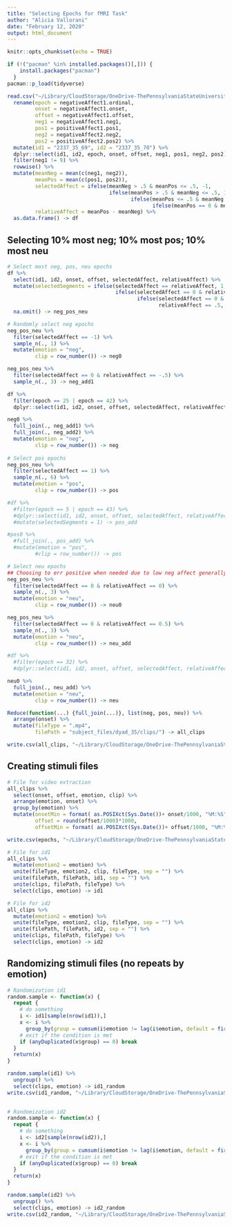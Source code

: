 ```yaml
---
title: "Selecting Epochs for fMRI Task"
author: "Alicia Vallorani"
date: "February 12, 2020"
output: html_document
---
```


```r
knitr::opts_chunk$set(echo = TRUE)

if (!("pacman" %in% installed.packages()[,])) {
    install.packages("pacman")
  }
pacman::p_load(tidyverse)
```


```r

read.csv("~/Library/CloudStorage/OneDrive-ThePennsylvaniaStateUniversity/Research Projects/F31/BFFs/data_processing/stimuli_creation/tpv_35/coding/dyad_35_behavior.csv", stringsAsFactors = FALSE) %>%
  rename(epoch = negativeAffect1.ordinal,
         onset = negativeAffect1.onset,
         offset = negativeAffect1.offset,
         neg1 = negativeAffect1.neg1,
         pos1 = positiveAffect1.pos1,
         neg2 = negativeAffect2.neg2,
         pos2 = positiveAffect2.pos2) %>%
  mutate(id1 = "2337_35_69", id2 = "2337_35_70") %>%
  dplyr::select(id1, id2, epoch, onset, offset, neg1, pos1, neg2, pos2) %>% 
  filter(neg1 != 9) %>%
  rowwise() %>% 
  mutate(meanNeg = mean(c(neg1, neg2)),
         meanPos = mean(c(pos1, pos2)),
         selectedAffect = ifelse(meanNeg > .5 & meanPos <= .5, -1,
                                 ifelse(meanPos > .5 & meanNeg <= .5, 1,
                                        ifelse(meanPos <= .5 & meanNeg == 0, 0,
                                               ifelse(meanPos == 0 & meanNeg <= .5, 0, NA)))),
         relativeAffect = meanPos - meanNeg) %>%
  as.data.frame() -> df
```


## Selecting 10% most neg; 10% most pos; 10% most neu
```r
# Select most neg, pos, neu epochs
df %>%
  select(id1, id2, onset, offset, selectedAffect, relativeAffect) %>%
  mutate(selectedSegments = ifelse(selectedAffect == relativeAffect, 1,
                                   ifelse(selectedAffect == 0 & relativeAffect == -.5, 1,
                                          ifelse(selectedAffect == 0 & 
                                                 relativeAffect == .5, 1, NA)))) %>%
  na.omit() -> neg_pos_neu

# Randomly select neg epochs
neg_pos_neu %>%
  filter(selectedAffect == -1) %>%
  sample_n(., 1) %>%
  mutate(emotion = "neg",
         clip = row_number()) -> neg0

neg_pos_neu %>%
  filter(selectedAffect == 0 & relativeAffect == -.5) %>%
  sample_n(., 3) -> neg_add1

df %>%
  filter(epoch == 25 | epoch == 42) %>%
  dplyr::select(id1, id2, onset, offset, selectedAffect, relativeAffect) -> neg_add2

neg0 %>%
  full_join(., neg_add1) %>%
  full_join(., neg_add2) %>%
  mutate(emotion = "neg",
         clip = row_number()) -> neg
  
# Select pos epochs
neg_pos_neu %>%
  filter(selectedAffect == 1) %>%
  sample_n(., 6) %>%
  mutate(emotion = "pos",
         clip = row_number()) -> pos

#df %>%
  #filter(epoch == 5 | epoch == 43) %>%
  #dplyr::select(id1, id2, onset, offset, selectedAffect, relativeAffect) %>%
  #mutate(selectedSegments = 1) -> pos_add

#pos0 %>%
  #full_join(., pos_add) %>%
  #mutate(emotion = "pos",
         #clip = row_number()) -> pos

# Select neu epochs
## Choosing to err positive when needed due to low neg affect generally 
neg_pos_neu %>%
  filter(selectedAffect == 0 & relativeAffect == 0) %>% 
  sample_n(., 3) %>%
  mutate(emotion = "neu",
         clip = row_number()) -> neu0

neg_pos_neu %>%
  filter(selectedAffect == 0 & relativeAffect == 0.5) %>% 
  sample_n(., 3) %>%
  mutate(emotion = "neu",
         clip = row_number()) -> neu_add

#df %>%
  #filter(epoch == 32) %>%
  #dplyr::select(id1, id2, onset, offset, selectedAffect, relativeAffect) -> neu_add

neu0 %>%
  full_join(., neu_add) %>%
  mutate(emotion = "neu",
         clip = row_number()) -> neu

Reduce(function(...) {full_join(...)}, list(neg, pos, neu)) %>%
  arrange(onset) %>%
  mutate(fileType = ".mp4",
         filePath = "subject_files/dyad_35/clips/") -> all_clips

write.csv(all_clips, "~/Library/CloudStorage/OneDrive-ThePennsylvaniaStateUniversity/Research Projects/F31/BFFs/data_processing/stimuli_creation/tpv_35/coding/dyad_35_selectedAffect.csv")
```


## Creating stimuli files
```r
# File for video extraction
all_clips %>%
  select(onset, offset, emotion, clip) %>%
  arrange(emotion, onset) %>%
  group_by(emotion) %>%
  mutate(onsetMin = format( as.POSIXct(Sys.Date())+ onset/1000, "%M:%S"),
         offset = round(offset/1000)*1000,
         offsetMin = format( as.POSIXct(Sys.Date())+ offset/1000, "%M:%S")) -> epochs

write.csv(epochs, "~/Library/CloudStorage/OneDrive-ThePennsylvaniaStateUniversity/Research Projects/F31/BFFs/data_processing/stimuli_creation/tpv_35/coding/dyad_35_epochs.csv")

# File for id1
all_clips %>%
  mutate(emotion2 = emotion) %>%
  unite(fileType, emotion2, clip, fileType, sep = "") %>%
  unite(filePath, filePath, id1, sep = "") %>% 
  unite(clips, filePath, fileType) %>%
  select(clips, emotion) -> id1

# File for id2
all_clips %>%
  mutate(emotion2 = emotion) %>%
  unite(fileType, emotion2, clip, fileType, sep = "") %>%
  unite(filePath, filePath, id2, sep = "") %>% 
  unite(clips, filePath, fileType) %>%
  select(clips, emotion) -> id2
```


## Randomizing stimuli files (no repeats by emotion)
```r
# Randomization id1
random.sample <- function(x) {
  repeat {
    # do something
    i <- id1[sample(nrow(id1)),]
    x <- i %>% 
      group_by(group = cumsum(i$emotion != lag(i$emotion, default = first(i$emotion))))
    # exit if the condition is met
    if (anyDuplicated(x$group) == 0) break
  }
  return(x)
}

random.sample(id1) %>%
  ungroup() %>%
  select(clips, emotion) -> id1_random
write.csv(id1_random, "~/Library/CloudStorage/OneDrive-ThePennsylvaniaStateUniversity/Research Projects/F31/BFFs/data_processing/stimuli_creation/tpv_35/69_epochs.csv", row.names = FALSE)
  

# Randomization id2
random.sample <- function(x) {
  repeat {
    # do something
    i <- id2[sample(nrow(id2)),]
    x <- i %>% 
      group_by(group = cumsum(i$emotion != lag(i$emotion, default = first(i$emotion))))
    # exit if the condition is met
    if (anyDuplicated(x$group) == 0) break
  }
  return(x)
}

random.sample(id2) %>%
  ungroup() %>%
  select(clips, emotion) -> id2_random
write.csv(id2_random, "~/Library/CloudStorage/OneDrive-ThePennsylvaniaStateUniversity/Research Projects/F31/BFFs/data_processing/stimuli_creation/tpv_35/70_epochs.csv", row.names = FALSE)
```
